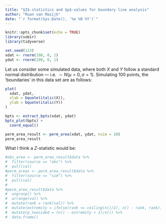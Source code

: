---
title: "$Z$-statistics and $p$-values for boundary line analysis"
author: "Ruan van Mazijk"
date: "`r format(Sys.Date(), '%e %B %Y')`"
---

```{r setup, include=FALSE}
knitr::opts_chunk$set(echo = TRUE)
library(sobir)
library(tidyverse)
```

```{r simulate-data, include=FALSE}
set.seed(123)
xdat <- rnorm(100, 0, 1)
ydat <- rnorm(100, 0, 1)
```

Let us consider some simulated data, where both $X$ and $Y$ follow a standard normal distribution --- i.e. $\sim N(\mu = 0, \sigma = 1)$. Simulating 100 points, the 'boundaries' in this data set are as follows:

```{r plot-data, echo=FALSE, fig.width=3.5, fig.height=4}
plot(
  xdat, ydat,
  xlab = bquote(italic(X)),
  ylab = bquote(italic(Y))
)
```
```{r}
bpts <- extract_bpts(xdat, ydat)
bpts_plot(bpts) +
  coord_equal()
```

```{r}
perm_area_result <- perm_area(xdat, ydat, nsim = 10)
perm_area_result
```

What I think a $Z$-statistic would be:

```{r}
#obs_area <- perm_area_result$data %>%
#  filter(source == "obs") %>%
#  pull(val)
#perm_areas <- perm_area_result$data %>%
#  filter(source == "sim") %>%
#  pull(val)
#
#perm_area_result$data %>%
#  ungroup() %>%
#  arrange(val) %>%
#  mutate(rank = rank(val)) %>%
#  mutate(extremity = ifelse(rank <= ceiling(n()/2), n() - rank, rank)) %>%
#  mutate(p_twosided = (n() - extremity + 1)/n()) %>%
#  data.frame()
```
